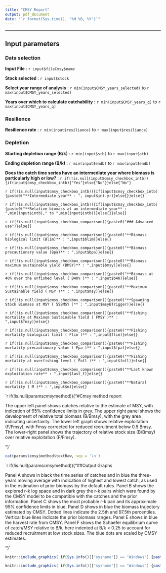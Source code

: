 ```yaml
---
title: "CMSY Report"
output: pdf_document
date: "`r format(Sys.time(), '%d %B, %Y')`"
---
```


******
## Input parameters  
### Data selection

**Input File** : `r input$fileCmsy$name`

**Stock selected** : `r input$stock`

**Select year range of analysis** : `r min(input$CMSY_years_selected)` to `r max(input$CMSY_years_selected)`

**Years over which to calculate catchability** : `r min(input$CMSY_years_q)` to `r max(input$CMSY_years_q)`

### Resilience

**Resilience rate** : `r min(input$resiliance)` to `r max(input$resiliance)`

### Depletion

**Starting depletion range (B/k)** : `r min(input$stb)` to `r max(input$stb)`

**Ending depletion range (B/k)** : `r min(input$endb)` to `r max(input$endb)`

**Does the catch time series have an intermediate year where biomass is particularly high or low?** : `r if(!is.null(input$cmsy_checkbox_intb)){if(input$cmsy_checkbox_intb){"Yes"}else{"No"}}else{"No"}`

`r if(!is.null(input$cmsy_checkbox_intb)){if(input$cmsy_checkbox_intb){paste0("**Intermediate year** : ", input$int.yr)}else{}}else{}`

`r if(!is.null(input$cmsy_checkbox_intb)){if(input$cmsy_checkbox_intb){paste0("**Relative biomass at an intermediate year** : ",min(input$intb)," to ",min(input$intb))}else{}}else{}`

`r if(!is.null(input$cmsy_checkbox_comparison)){paste0("### Advanced use")}else{}`

`r if(!is.null(input$cmsy_checkbox_comparison)){paste0("**Biomass biological limit (Blim)** : ",input$blim)}else{}`

`r if(!is.null(input$cmsy_checkbox_comparison)){paste0("**Biomass precautionary value (Bpa)** : ",input$bpa)}else{}`

`r if(!is.null(input$cmsy_checkbox_comparison)){paste0("**Biomass maximum sustainable yield (BMSY)** : ",input$bmsy)}else{}`

`r if(!is.null(input$cmsy_checkbox_comparison)){paste0("**Biomass at 40% over the unfished level ( B40% )** : ",input$b40)}else{}`

`r if(!is.null(input$cmsy_checkbox_comparison)){paste0("**Maximum Sustainable Yield ( MSY )** : ",input$msy)}else{}`

`r if(!is.null(input$cmsy_checkbox_comparison)){paste0("**Spawning Stock Biomass at MSY ( SSBMSY )** : ",input$msyBTrigger)}else{}`


`r if(!is.null(input$cmsy_checkbox_comparison)){paste0("**Fishing mortality at Maximum Sustainable Yield ( FMSY )** : ",input$fmsy)}else{}`

`r if(!is.null(input$cmsy_checkbox_comparison)){paste0("**Fishing mortality biological limit ( Flim )** : ",input$flim)}else{}`

`r if(!is.null(input$cmsy_checkbox_comparison)){paste0("**Fishing mortality precautionary value ( Fpa )** : ",input$fpa)}else{}`

`r if(!is.null(input$cmsy_checkbox_comparison)){paste0("**Fishing mortality at overfishing level ( Fofl )** : ",input$fofl)}else{}`

`r if(!is.null(input$cmsy_checkbox_comparison)){paste0("**Last known exploitation rate** : ",input$last_f)}else{}`

`r if(!is.null(input$cmsy_checkbox_comparison)){paste0("**Natural mortality ( M )** : ",input$m)}else{}`



`r if(!is.null(params$cmsy$method)){"#Cmsy method report

The upper left panel shows catches relative to the estimate of MSY, with indication of 95% confidence limits in grey. The upper right panel shows the development of relative total biomass (B/Bmsy), with the grey area indicating uncertainty. The lower left graph shows relative exploitation (F/Fmsy), with Fmsy corrected for reduced recruitment below 0.5 Bmsy. The lower-right panel shows the trajectory of relative stock size (B/Bmsy) over relative exploitation (F/Fmsy).

"}`

```r
cat(params$cmsy$method$textRaw, sep = '\n')
```
`r if(!is.null(params$cmsy$method)){"##Output Graphs

Panel A shows in black the time series of catches and in blue the three-years moving average with indication of highest and lowest catch, as used in the estimation of prior biomass by the default rules. Panel B shows the explored r-k log space and in dark grey the r-k pairs which were found by the CMSY model to be compatible with the catches and the prior information. Panel C shows the most probable r-k pair and its approximate 95% confidence limits in blue. Panel D shows in blue the biomass trajectory estimated by CMSY. Dotted lines indicate the 2.5th and 97.5th percentiles. Vertical blue lines indicate the prior biomass ranges. Panel E shows in blue the harvest rate from CMSY. Panel F shows the Schaefer equilibrium curve of catch/MSY relative to B/k, here indented at B/k < 0.25 to account for reduced recruitment at low stock sizes. The blue dots are scaled by CMSY estimates.

"}`
```r
knitr::include_graphics( if(Sys.info()[["sysname"]] == "Windows") {paste(gsub("\\\\", "/", params$cmsy$method$analisysChart)) } else { paste(params$cmsy$method$analisysChart)} )
```

```r
knitr::include_graphics( if(Sys.info()[["sysname"]] == "Windows") {paste(gsub("\\\\", "/", params$cmsy$method$managementChart)) } else { paste(params$cmsy$method$managementChart) } )
```
